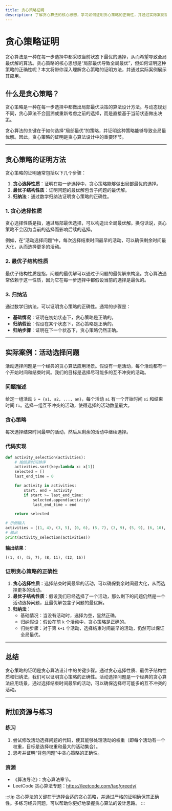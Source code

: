 ```yaml
---
title: 贪心策略证明
description: 了解贪心算法的核心思想，学习如何证明贪心策略的正确性，并通过实际案例掌握其应用场景。
---
```


# 贪心策略证明

贪心算法是一种在每一步选择中都采取当前状态下最优的选择，从而希望导致全局最优解的算法。贪心策略的核心思想是“局部最优导致全局最优”，但如何证明这种策略的正确性呢？本文将带你深入理解贪心策略的证明方法，并通过实际案例展示其应用。

## 什么是贪心策略？

贪心策略是一种在每一步选择中都做出局部最优决策的算法设计方法。与动态规划不同，贪心算法不会回溯或重新考虑之前的选择，而是直接基于当前状态做出决策。

贪心算法的关键在于如何选择“局部最优”的策略，并证明这种策略能够导致全局最优解。因此，贪心策略的证明是贪心算法设计中的重要环节。

---

## 贪心策略的证明方法

贪心策略的证明通常包括以下几个步骤：

1. **贪心选择性质**：证明在每一步选择中，贪心策略能够做出局部最优的选择。
2. **最优子结构性质**：证明问题的最优解包含子问题的最优解。
3. **归纳法**：通过数学归纳法证明贪心策略的正确性。

### 1. 贪心选择性质

贪心选择性质是指，通过局部最优选择，可以构造出全局最优解。换句话说，贪心策略不会因为当前的选择而影响后续的选择。

例如，在“活动选择问题”中，每次选择结束时间最早的活动，可以确保剩余时间最大化，从而选择更多的活动。

### 2. 最优子结构性质

最优子结构性质是指，问题的最优解可以通过子问题的最优解来构造。贪心算法通常依赖于这一性质，因为它在每一步选择中都假设当前的选择是最优的。

### 3. 归纳法

通过数学归纳法，可以证明贪心策略的正确性。通常的步骤是：
- **基础情况**：证明在初始状态下，贪心策略是正确的。
- **归纳假设**：假设在某个状态下，贪心策略是正确的。
- **归纳步骤**：证明在下一个状态下，贪心策略仍然正确。

---

## 实际案例：活动选择问题

活动选择问题是一个经典的贪心算法应用场景。假设有一组活动，每个活动都有一个开始时间和结束时间。我们的目标是选择尽可能多的互不冲突的活动。

### 问题描述

给定一组活动 `S = {a1, a2, ..., an}`，每个活动 `ai` 有一个开始时间 `si` 和结束时间 `fi`。选择一组互不冲突的活动，使得选择的活动数量最大。

### 贪心策略

每次选择结束时间最早的活动，然后从剩余的活动中继续选择。

### 代码实现

```python
def activity_selection(activities):
    # 按结束时间排序
    activities.sort(key=lambda x: x[1])
    selected = []
    last_end_time = 0

    for activity in activities:
        start, end = activity
        if start >= last_end_time:
            selected.append(activity)
            last_end_time = end

    return selected

# 示例输入
activities = [(1, 4), (3, 5), (0, 6), (5, 7), (3, 9), (5, 9), (6, 10), (8, 11), (8, 12), (2, 14), (12, 16)]
# 输出
print(activity_selection(activities))
```

**输出结果**：
```
[(1, 4), (5, 7), (8, 11), (12, 16)]
```

### 证明贪心策略的正确性

1. **贪心选择性质**：选择结束时间最早的活动，可以确保剩余时间最大化，从而选择更多的活动。
2. **最优子结构性质**：假设我们已经选择了一个活动，那么剩下的问题仍然是一个活动选择问题，且最优解包含子问题的最优解。
3. **归纳法**：
   - 基础情况：当没有活动时，选择为空，显然正确。
   - 归纳假设：假设在前 `k` 个活动中，贪心策略是正确的。
   - 归纳步骤：对于第 `k+1` 个活动，选择结束时间最早的活动，仍然可以保证全局最优。

---

## 总结

贪心策略的证明是贪心算法设计中的关键步骤。通过贪心选择性质、最优子结构性质和归纳法，我们可以证明贪心策略的正确性。活动选择问题是一个经典的贪心算法应用场景，通过选择结束时间最早的活动，可以确保选择尽可能多的互不冲突的活动。

---

## 附加资源与练习

### 练习
1. 尝试修改活动选择问题的代码，使其能够处理活动的权重（即每个活动有一个权重，目标是选择权重和最大的活动集合）。
2. 思考并证明“背包问题”中贪心策略的正确性。

### 资源
- 《算法导论》：贪心算法章节。
- LeetCode 贪心算法专题：https://leetcode.com/tag/greedy/

:::tip
贪心算法的关键在于选择合适的贪心策略，并通过严格的证明确保其正确性。多练习经典问题，可以帮助你更好地掌握贪心算法的设计思路。
:::